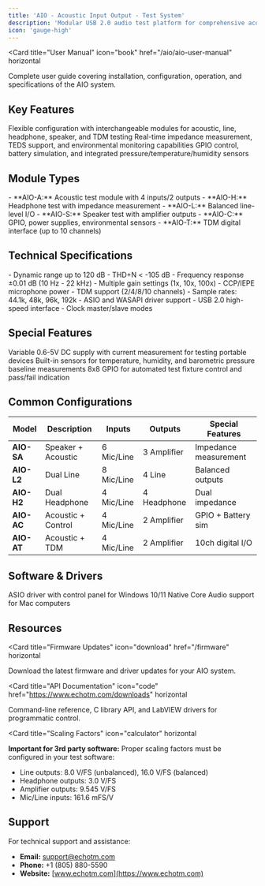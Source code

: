 ```yaml
---
title: 'AIO - Acoustic Input Output - Test System'
description: 'Modular USB 2.0 audio test platform for comprehensive acoustic, electrical, and digital audio testing'
icon: 'gauge-high'
---
```


<Card
  title="User Manual"
  icon="book"
  href="/aio/aio-user-manual"
  horizontal
>
  Complete user guide covering installation, configuration, operation, and specifications of the AIO system.
</Card>

## Key Features

<Columns cols={3}>
  <Card title="Modular Design" icon="puzzle-piece">
    Flexible configuration with interchangeable modules for acoustic, line, headphone, speaker, and TDM testing
  </Card>
  <Card title="Advanced Measurements" icon="chart-line">
    Real-time impedance measurement, TEDS support, and environmental monitoring capabilities
  </Card>
  <Card title="Comprehensive Control" icon="microchip">
    GPIO control, battery simulation, and integrated pressure/temperature/humidity sensors
  </Card>
</Columns>

## Module Types

<Columns cols={2}>
  <Card title="Audio Modules">
    - **AIO-A:** Acoustic test module with 4 inputs/2 outputs
    - **AIO-H:** Headphone test with impedance measurement
    - **AIO-L:** Balanced line-level I/O
    - **AIO-S:** Speaker test with amplifier outputs
  </Card>
  <Card title="Control & Digital">
    - **AIO-C:** GPIO, power supplies, environmental sensors
    - **AIO-T:** TDM digital interface (up to 10 channels)
  </Card>
</Columns>

## Technical Specifications

<Columns cols={2}>
  <Card title="Analog Performance">
    - Dynamic range up to 120 dB
    - THD+N < -105 dB
    - Frequency response ±0.01 dB (10 Hz - 22 kHz)
    - Multiple gain settings (1x, 10x, 100x)
    - CCP/IEPE microphone power
  </Card>
  <Card title="Digital Features">
    - TDM support (2/4/8/10 channels)
    - Sample rates: 44.1k, 48k, 96k, 192k
    - ASIO and WASAPI driver support
    - USB 2.0 high-speed interface
    - Clock master/slave modes
  </Card>
</Columns>

## Special Features

<Columns cols={3}>
  <Card title="Battery Simulation" icon="battery-half">
    Variable 0.6-5V DC supply with current measurement for testing portable devices
  </Card>
  <Card title="Environmental Monitoring" icon="temperature-half">
    Built-in sensors for temperature, humidity, and barometric pressure baseline measurements
  </Card>
  <Card title="Fixture Control" icon="toggle-on">
    8x8 GPIO for automated test fixture control and pass/fail indication
  </Card>
</Columns>

## Common Configurations

| Model | Description | Inputs | Outputs | Special Features |
|-------|-------------|---------|----------|------------------|
| **AIO-SA** | Speaker + Acoustic | 6 Mic/Line | 3 Amplifier | Impedance measurement |
| **AIO-L2** | Dual Line | 8 Mic/Line | 4 Line | Balanced outputs |
| **AIO-H2** | Dual Headphone | 4 Mic/Line | 4 Headphone | Dual impedance |
| **AIO-AC** | Acoustic + Control | 4 Mic/Line | 2 Amplifier | GPIO + Battery sim |
| **AIO-AT** | Acoustic + TDM | 4 Mic/Line | 2 Amplifier | 10ch digital I/O |

## Software & Drivers

<Columns cols={2}>
  <Card
    title="Windows Driver"
    icon="windows"
    href="/firmware"
  >
    ASIO driver with control panel for Windows 10/11
  </Card>
  <Card
    title="macOS Support"
    icon="apple"
    href="/firmware"
  >
    Native Core Audio support for Mac computers
  </Card>
</Columns>

## Resources

<Card
  title="Firmware Updates"
  icon="download"
  href="/firmware"
  horizontal
>
  Download the latest firmware and driver updates for your AIO system.
</Card>

<Card
  title="API Documentation"
  icon="code"
  href="https://www.echotm.com/downloads"
  horizontal
>
  Command-line reference, C library API, and LabVIEW drivers for programmatic control.
</Card>

<Card
  title="Scaling Factors"
  icon="calculator"
  horizontal
>
  **Important for 3rd party software:** Proper scaling factors must be configured in your test software:
  - Line outputs: 8.0 V/FS (unbalanced), 16.0 V/FS (balanced)
  - Headphone outputs: 3.0 V/FS
  - Amplifier outputs: 9.545 V/FS
  - Mic/Line inputs: 161.6 mFS/V
</Card>

## Support

For technical support and assistance:

- **Email:** support@echotm.com
- **Phone:** +1 (805) 880-5590
- **Website:** [www.echotm.com](https://www.echotm.com)